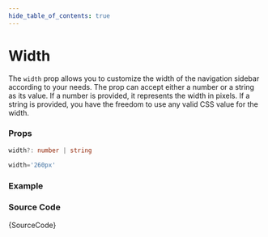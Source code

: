 ```yaml
---
hide_table_of_contents: true
---
```



# Width

The `width` prop allows you to customize the width of the navigation sidebar according to your needs. The prop can accept either a number or a string as its value. If a number is provided, it represents the width in pixels. If a string is provided, you have the freedom to use any valid CSS value for the width.

### Props

```ts noCopy
width?: number | string
```

```ts noCopy title='Default Value'
width='260px'
```

### Example

<IframeWindow url='http://localhost:3000/menu-examples/vertical-menu/vertical-nav/width ' />

### Source Code

<TsToJsCodeSnippet>{SourceCode}</TsToJsCodeSnippet>
